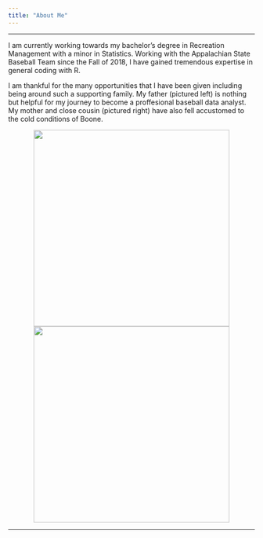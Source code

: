 ```yaml
---
title: "About Me"
---
```


<hr>

<p style = "text-align:justify">
I am currently working towards my bachelor's degree in Recreation Management with a minor in Statistics. Working with the Appalachian State Baseball Team since the Fall of 2018, I have gained tremendous expertise in general coding with R.<br>

I am thankful for the many opportunities that I have been given including being around such a supporting family. My father (pictured left) is nothing but helpful for my journey to become a proffesional baseball data analyst. My mother and close cousin (pictured right) have also fell accustomed to the cold conditions of Boone.<br>
</p>

<center>
<p><img src="dad.png" style = "height:400px"><img src="mom.png" style = "height:400px"></p>
</center>

<hr>
